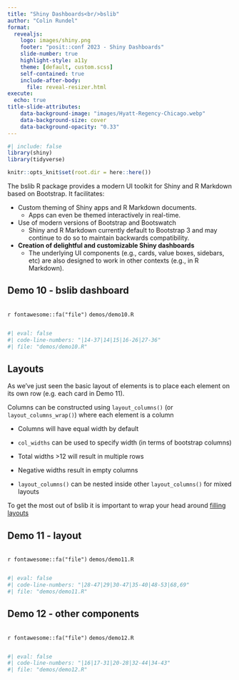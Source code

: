 ```yaml
---
title: "Shiny Dashboards<br/>bslib"
author: "Colin Rundel"
format: 
  revealjs:
    logo: images/shiny.png
    footer: "posit::conf 2023 - Shiny Dashboards"
    slide-number: true
    highlight-style: a11y
    theme: [default, custom.scss]
    self-contained: true
    include-after-body: 
      file: reveal-resizer.html
execute:
  echo: true
title-slide-attributes:
    data-background-image: "images/Hyatt-Regency-Chicago.webp"
    data-background-size: cover
    data-background-opacity: "0.33"
---
```


```r
#| include: false
library(shiny)
library(tidyverse)

knitr::opts_knit$set(root.dir = here::here())
```


The bslib R package provides a modern UI toolkit for Shiny and R Markdown based on Bootstrap. It facilitates:

* Custom theming of Shiny apps and R Markdown documents.
   * Apps can even be themed interactively in real-time.
* Use of modern versions of Bootstrap and Bootswatch
   * Shiny and R Markdown currently default to Bootstrap 3 and may continue to do so to maintain backwards compatibility.
* **Creation of delightful and customizable Shiny dashboards**
   * The underlying UI components (e.g., cards, value boxes, sidebars, etc) are also designed to work in other contexts (e.g., in R Markdown).




## Demo 10 - bslib dashboard

::: {.code-file .sourceCode .cell-code}
`r fontawesome::fa("file")` `demos/demo10.R`
:::
```r
#| eval: false
#| code-line-numbers: "|14-37|14|15|16-26|27-36"
#| file: "demos/demo10.R"
```

## Layouts

As we've just seen the basic layout of elements is to place each element on its own row (e.g. each card in Demo 11).

Columns can be constructed using `layout_columns()` (or `layout_columns_wrap()`) where each element is a column

- Columns will have equal width by default

- `col_widths` can be used to specify width (in terms of bootstrap columns)

- Total widths >12 will result in multiple rows

- Negative widths result in empty columns

- `layout_columns()` can be nested inside other `layout_columns()` for mixed layouts


::: aside
To get the most out of bslib it is important to wrap your head around [filling layouts](https://rstudio.github.io/bslib/articles/filling/index.html)
:::

## Demo 11 - layout

::: {.code-file .sourceCode .cell-code}
`r fontawesome::fa("file")` `demos/demo11.R`
:::
```r
#| eval: false
#| code-line-numbers: "|28-47|29|30-47|35-40|48-53|68,69"
#| file: "demos/demo11.R"
```


## Demo 12 - other components

::: {.code-file .sourceCode .cell-code}
`r fontawesome::fa("file")` `demos/demo12.R`
:::
```r
#| eval: false
#| code-line-numbers: "|16|17-31|20-28|32-44|34-43"
#| file: "demos/demo12.R"
```
